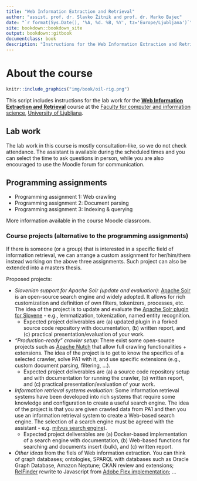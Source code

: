 ```yaml
--- 
title: "Web Information Extraction and Retrieval"
author: "assist. prof. dr. Slavko Žitnik and prof. dr. Marko Bajec"
date: "`r format(Sys.Date(), '%A, %d. %B, %Y', tz='Europe/Ljubljana')`"
site: bookdown::bookdown_site
output: bookdown::gitbook
documentclass: book
description: "Instructions for the Web Information Extraction and Retrieval course labs"
---
```


# About the course {-}

```r
knitr::include_graphics("img/book/oil-rig.png")
```

This script includes instructions for the lab work for the [**Web Information Extraction and Retrieval**](https://ucilnica.fri.uni-lj.si/course/view.php?id=284) course at the [Faculty for computer and information science](http://www.fri.uni-lj.si/), [University of Ljubljana](http://www.uni-lj.si/).

## Lab work {-}

The lab work in this course is mostly consultation-like, so we do not check attendance. The assistant is available during the scheduled times and you can select the time to ask questions in person, while you are also encouraged to use the Moodle forum for communication.


## Programming assignments {-}

* Programming assignment 1: Web crawling
* Programming assignment 2: Document parsing
* Programming assignment 3: Indexing & querying
    
More information available in the course Moodle classroom.    
  
### Course projects (alternative to the programming assignments) {-}   
If there is someone (or a group) that is interested in a specific field of information retrieval, we can arrange a custom assignment for her/him/them instead working on the above three assignments. Such project can also be extended into a masters thesis.

Proposed projects:

* *Slovenian support for Apache Solr (update and evaluation)*: [Apache Solr](https://solr.apache.org) is an open-source search engine and widely adopted. It allows for rich customization and definition of own filters, tokenizers, processes, etc. The idea of the project is to update and evaluate the [Apache Solr plugin for Slovene](https://github.com/UL-FRI-Zitnik/solr-classla) - e.g., lemmatization, tokenization, named entity recognition.
  * Expected project deliverables are (a) updated plugin in a forked source code repository with documentation, (b) written report, and (c) practical presentation/evaluation of your work.
* *"Production-ready" crawler setup*: There exist some open-source projects such as [Apache Nutch](https://nutch.apache.org/) that allow full crawling functionalities + extensions. The idea of the project is to get to know the specifics of a selected crawler, solve PA1 with it, and use specific extensions (e.g., custom document parsing, filtering, ...).
  * Expected project deliverables are (a) a source code repository setup and with documentation for running the crawler, (b) written report, and (c) practical presentation/evaluation of your work.
* *Information retrieval systems evaluation*: Some information retrieval systems have been developed into rich systems that require some knowledge and configuration to create a useful search engine. The idea of the project is that you are given crawled data from PA1 and then you use an information retrieval system to create a Web-based search engine. The selection of a search engine must be agreed with the assistant - e.g.  [milvus search engine](https://milvus.io/)). 
  * Expected project deliverables are (a) Docker-based implementation of a search engine with documentation, (b) Web-based functions for searching and documents insert (bulk), and (c) written report.
* *Other ideas* from the fiels of Web information extraction. You can think of graph databases; ontologies, SPARQL with databases such as Oracle Graph Database, Amazon Neptune; CKAN review and extensions; [RelFinder](http://www.visualdataweb.org/relfinder.php#:~:text=Interactive%20Relationship%20Discovery%20in%20RDF%20Data&text=The%20RelFinder%20helps%20to%20get,a%20global%20and%20detailed%20level.) rewrite to Javascript from [Adobe Flex implementation](https://github.com/VisualDataWeb/RelFinder); ...